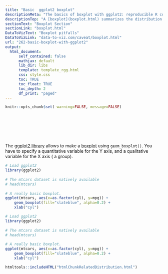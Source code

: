 ```yaml
---
title: "Basic  ggplot2 boxplot"
descriptionMeta: "The basics of boxplot with ggplot2: reproducible R code and explanation provided."
descriptionTop: "A [boxplot](boxplot.html) summarizes the distribution of a continuous variable. It displays its median, its first and third quartiles and its outliers. Main caveat is that the underlying distribution is [hidden](https://www.data-to-viz.com/caveat/boxplot.html). This page explains how to build a basic  boxplot with [ggplot2](ggplot2.html)."
sectionText: "Boxplot Section"
sectionLink: "boxplot.html"
DataToVizText: "Boxplot pitfalls"
DataToVizLink: "data-to-viz.com/caveat/boxplot.html"
url: "262-basic-boxplot-with-ggplot2"
output:
  html_document:
      self_contained: false    
      mathjax: default
      lib_dir: libs
      template: template_rgg.html
      css: style.css
      toc: TRUE
      toc_float: TRUE
      toc_depth: 2
      df_print: "paged"
---
```



```r
knitr::opts_chunk$set( warning=FALSE, message=FALSE)
```

<div class="container" style="padding-top: 80px">




<div class = "row">

<div class = "col-md-6  col-sm-12 align-self-center">

The [ggplot2 library](ggplot2.html) allows to make a [boxplot](boxplot.html) using `geom_boxplot()`. You have to specify a quantitative variable for the Y axis, and a qualitative variable for the X axis ( a group).

</div>


<div class = "col-md-6  col-sm-12">

```r
# Load ggplot2
library(ggplot2)
 
# The mtcars dataset is natively available
# head(mtcars)
 
# A really basic boxplot.
ggplot(mtcars, aes(x=as.factor(cyl), y=mpg)) + 
    geom_boxplot(fill="slateblue", alpha=0.2) + 
    xlab("cyl")
```
</div>
</div>


```r
# Load ggplot2
library(ggplot2)
 
# The mtcars dataset is natively available
# head(mtcars)
 
# A really basic boxplot.
ggplot(mtcars, aes(x=as.factor(cyl), y=mpg)) + 
    geom_boxplot(fill="slateblue", alpha=0.2) + 
    xlab("cyl")
```


<!-- Close container -->
</div>




```r
htmltools::includeHTML("htmlChunkRelatedDistribution.html")
```
